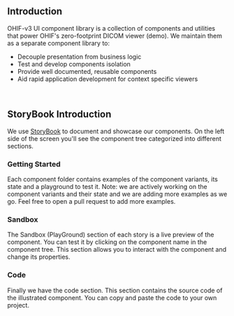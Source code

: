 

<Meta title="Welcome" />

<WelcomeHeader />

## Introduction

OHIF-v3 UI component library is a collection of components and utilities that
power OHIF's zero-footprint DICOM viewer (demo). We maintain them as a separate
component library to:

- Decouple presentation from business logic
- Test and develop components isolation
- Provide well documented, reusable components
- Aid rapid application development for context specific viewers

<br />

## StoryBook Introduction

We use [StoryBook](https://storybook.js.org/) to document and showcase our
components. On the left side of the screen you'll see the component tree
categorized into different sections.

<WithImage image={ComponentTree} alt="Component tree" className="my-8" />

### Getting Started

Each component folder contains examples of the component variants, its state and
a playground to test it. Note: we are actively working on the component variants
and their state and we are adding more examples as we go. Feel free to open a
pull request to add more examples.

<WithImage
  image={Button}
  alt="Button Component"
  className="my-8 w-40 block mx-auto"
/>

### Sandbox

The Sandbox (PlayGround) section of each story is a live preview of the
component. You can test it by clicking on the component name in the component
tree. This section allows you to interact with the component and change its
properties.

<WithImage image={Sandbox} alt="Sandbox" className="my-8" />

### Code

Finally we have the code section. This section contains the source code of the
illustrated component. You can copy and paste the code to your own project.

<WithImage image={Code} alt="Code" className="my-8" />
